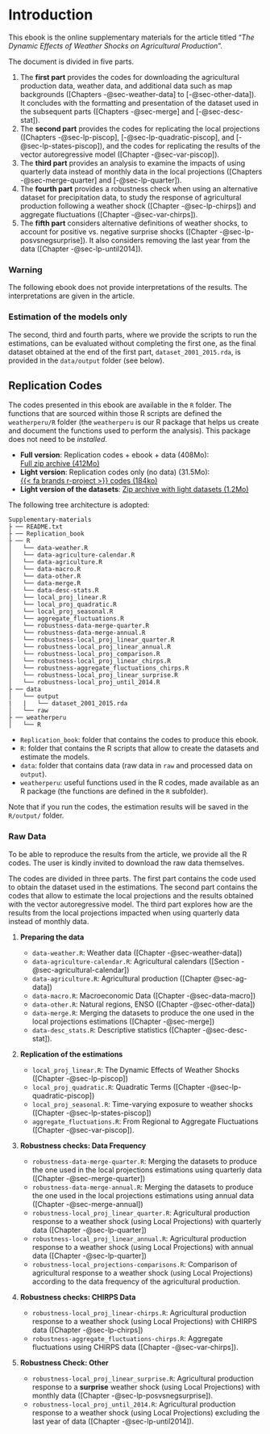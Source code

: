 # Introduction {.unnumbered}

<!-- quarto add quarto-ext/fontawesome -->

This ebook is the online supplementary materials for the article titled "_The Dynamic Effects of Weather Shocks on Agricultural Production_".

The document is divided in five parts. 

1. The **first part** provides the codes for downloading the agricultural production data, weather data, and additional data such as map backgrounds ([Chapters -@sec-weather-data] to [-@sec-other-data]). It concludes with the formatting and presentation of the dataset used in the subsequent parts ([Chapters -@sec-merge] and [-@sec-desc-stat]).
2. The **second part** provides the codes for replicating the local projections ([Chapters -@sec-lp-piscop], [-@sec-lp-quadratic-piscop], and [-@sec-lp-states-piscop]), and the codes for replicating the results of the vector autoregressive model ([Chapter -@sec-var-piscop]).
3. The **third part** provides an analysis to examine the impacts of using quarterly data instead of monthly data in the local projections ([Chapters -@sec-merge-quarter] and [-@sec-lp-quarter]).
4. The **fourth part** provides a robustness check when using an alternative dataset for precipitation data, to study the response of agricultural production following a weather shock ([Chapter -@sec-lp-chirps]) and aggregate fluctuations ([Chapter -@sec-var-chirps]).
5. The **fifth part** considers alternative definitions of weather shocks, to account for positive vs. negative surprise shocks ([Chapter -@sec-lp-posvsnegsurprise]). It also considers removing the last year from the data ([Chapter -@sec-lp-until2014]).

::: {.callout-warning}

### Warning

The following ebook does not provide interpretations of the results. The interpretations are given in the article.

:::



::: {.callout-tip}

### Estimation of the models only

The second, third and fourth parts, where we provide the scripts to run the estimations, can be evaluated without completing the first one, as the final dataset obtained at the end of the first part, `dataset_2001_2015.rda`, is provided in the `data/output` folder (see below).

:::


## Replication Codes

The codes presented in this ebook are available in the `R` folder. The functions that are sourced within those R scripts are defined the `weatherperu/R` folder (the `weatherperu` is our R package that helps us create and document the functions used to perform the analysis). This package does not need to be _installed_.

- **Full version**: Replication codes + ebook + data (408Mo):  
  <a href="./replication_codes_and_data.zip" class="btn btn-primary btn-sm" data-toggle="dropdown" aria-haspopup="true" aria-expanded="false">Full zip archive (412Mo)</a>
- **Light version**: Replication codes only (no data) (31.5Mo):  
  <a href="./replication_codes.zip" class="btn btn-primary btn-sm" data-toggle="dropdown" aria-haspopup="true" aria-expanded="false">{{< fa brands r-project >}} codes (184ko)</a>
- **Light version of the datasets**: 
  <a href="./data_light.zip" class="btn btn-primary btn-sm" data-toggle="dropdown" aria-haspopup="true" aria-expanded="false">Zip archive with light datasets (1.2Mo)</a>

The following tree architecture is adopted:

```
Supplementary-materials
├ ── README.txt
├ ── Replication_book
├ ── R
│   └── data-weather.R
│   └── data-agriculture-calendar.R
│   └── data-agriculture.R
│   └── data-macro.R
│   └── data-other.R
│   └── data-merge.R
│   └── data-desc-stats.R
│   └── local_proj_linear.R
│   └── local_proj_quadratic.R
│   └── local_proj_seasonal.R
│   └── aggregate_fluctuations.R
│   └── robustness-data-merge-quarter.R
│   └── robustness-data-merge-annual.R
│   └── robustness-local_proj_linear_quarter.R
│   └── robustness-local_proj_linear_annual.R
│   └── robustness-local_proj_comparison.R
│   └── robustness-local_proj_linear_chirps.R
│   └── robustness-aggregate_fluctuations_chirps.R
│   └── robustness-local_proj_linear_surprise.R
│   └── robustness-local_proj_until_2014.R
├ ── data
│   └── output
|   |   └── dataset_2001_2015.rda
│   └── raw
├ ── weatherperu
│   └── R
```

- `Replication_book`: folder that contains the codes to produce this ebook.
- `R`: folder that contains the R scripts that allow to create the datasets and estimate the models.
- `data`: folder that contains data (raw data in `raw` and processed data on `output`).
- `weatherperu`: useful functions used in the R codes, made available as an R package (the functions are defined in the `R` subfolder).

Note that if you run the codes, the estimation results will be saved in the `R/output/` folder.

::: {.callout-note}

### Raw Data

To be able to reproduce the results from the article, we provide all the R codes. The user is kindly invited to download the raw data themselves.

:::

The codes are divided in three parts. The first part contains the code used to obtain the dataset used in the estimations. The second part contains the codes that allow to estimate the local projections and the results obtained with the vector autoregressive model. The third part explores how are the results from the local projections impacted when using quarterly data instead of monthly data.



1. **Preparing the data**

    - `data-weather.R`: Weather data ([Chapter -@sec-weather-data])
    - `data-agriculture-calendar.R`: Agricultural calendars ([Section -@sec-agricultural-calendar])
    - `data-agriculture.R`: Agricultural production ([Chapter @sec-ag-data])
    - `data-macro.R`: Macroeconomic Data ([Chapter -@sec-data-macro])
    - `data-other.R`: Natural regions, ENSO ([Chapter -@sec-other-data])
    - `data-merge.R`: Merging the datasets to produce the one used in the local projections estimations ([Chapter -@sec-merge])
    - `data-desc_stats.R`: Descriptive statistics ([Chapter -@sec-desc-stat]).

2. **Replication of the estimations**

    - `local_proj_linear.R`: The Dynamic Effects of Weather Shocks ([Chapter -@sec-lp-piscop])
    - `local_proj_quadratic.R`: Quadratic Terms ([Chapter -@sec-lp-quadratic-piscop])
    - `local_proj_seasonal.R`: Time-varying exposure to weather shocks ([Chapter -@sec-lp-states-piscop])
    - `aggregate_fluctuations.R`: From Regional to Aggregate Fluctuations ([Chapter -@sec-var-piscop]).

3. **Robustness checks: Data Frequency**

    - `robustness-data-merge-quarter.R`: Merging the datasets to produce the one used in the local projections estimations using quarterly data ([Chapter -@sec-merge-quarter])
    - `robustness-data-merge-annual.R`: Merging the datasets to produce the one used in the local projections estimations using annual data ([Chapter -@sec-merge-annual])
    - `robustness-local_proj_linear_quarter.R`: Agricultural production response to a weather shock (using Local Projections) with quarterly data ([Chapter -@sec-lp-quarter])
    - `robustness-local_proj_linear_annual.R`: Agricultural production response to a weather shock (using Local Projections) with annual data ([Chapter -@sec-lp-quarter])
    - `robustness-local_projections-comparisons.R`: Comparison of agricultural response to a weather shock (using Local Projections) according to the data frequency of the agricultural production.
    
4. **Robustness checks: CHIRPS Data**

    - `robustness-local_proj_linear-chirps.R`: Agricultural production response to a weather shock (using Local Projections) with CHIRPS data ([Chapter -@sec-lp-chirps])
    - `robustness-aggregate_fluctuations-chirps.R`: Aggregate fluctuations using CHIRPS data ([Chapter -@sec-var-chirps]).
    
5. **Robustness Check: Other**

    - `robustness-local_proj_linear_surprise.R`: Agricultural production response to a **surprise** weather shock (using Local Projections) with monthly data ([Chapter -@sec-lp-posvsnegsurprise]).
    - `robustness-local_proj_until_2014.R`: Agricultural production response to a weather shock (using Local Projections) excluding the last year of data ([Chapter -@sec-lp-until2014]).